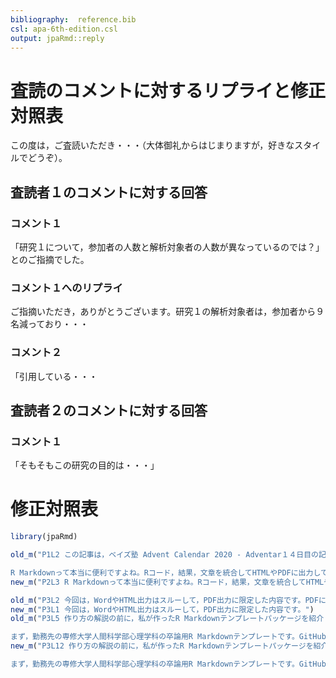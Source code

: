 ```yaml
---
bibliography:  reference.bib
csl: apa-6th-edition.csl
output: jpaRmd::reply
---
```


<!-- 
あくまで査読コメントに対するリプライと修正対照表の例です
-->

# 査読のコメントに対するリプライと修正対照表

この度は，ご査読いただき・・・（大体御礼からはじまりますが，好きなスタイルでどうぞ）。

## 査読者１のコメントに対する回答

### コメント１

「研究１について，参加者の人数と解析対象者の人数が異なっているのでは？」とのご指摘でした。

### コメント１へのリプライ

ご指摘いただき，ありがとうございます。研究１の解析対象者は，参加者から９名減っており・・・


### コメント２

「引用している・・・

## 査読者２のコメントに対する回答

### コメント１

「そもそもこの研究の目的は・・・」


# 修正対照表


```r
library(jpaRmd)

old_m("P1L2 この記事は，ベイズ塾 Advent Calendar 2020 - Adventar１４日目の記事です。

R Markdownって本当に便利ですよね。Rコード，結果，文章を統合してHTMLやPDFに出力してくれます。コピペすることで生じるミスもなくなります。ベイズ塾では，@kazutanの影響もあり，随分と前からR Markdownが使われてきました。")
new_m("P2L3 R Markdownって本当に便利ですよね。Rコード，結果，文章を統合してHTMLやPDFに出力してくれます。コピペすることで生じるミスもなくなります。ベイズ塾では，@kazutanの影響もあり，随分と前からR Markdownが使われてきました。")

old_m("P3L2 今回は，WordやHTML出力はスルーして，PDF出力に限定した内容です。PDFに限定する理由は，HTMLで厳密にフォーマット調整することはあまりなさそうですし，")
new_m("P3L1 今回は，WordやHTML出力はスルーして，PDF出力に限定した内容です。")
old_m("P3L5 作り方の解説の前に，私が作ったR Markdownテンプレートパッケージを紹介します。どちらも日本語を使用した論文PDFテンプレートになります（なので，日本語を処理するための工夫を色々しています）。どちらもインストールするとR Markdownの新規作成時のフォーマットとして選択できるようになります。

まず，勤務先の専修大学人間科学部心理学科の卒論用R Markdownテンプレートです。GitHubも一緒に活用すると卒論指導の手間が半分になり，楽しさが２倍になりました*1。中身を埋めていって，Knitすると学科で指定しているフォーマットで卒論のPDFが出力されます。卒論用なので教育目的の内容がテンプレート内のコメントとして入っています。")
new_m("P3L12 作り方の解説の前に，私が作ったR Markdownテンプレートパッケージを紹介します。

まず，勤務先の専修大学人間科学部心理学科の卒論用R Markdownテンプレートです。GitHubも一緒に活用すると卒論指導の手間が半分になり，楽しさが２倍になりました*1。中身を埋めていって，Knitすると学科で指定しているフォーマットで卒論のPDFが出力されます。卒論用なので教育目的の内容がテンプレート内のコメントとして入っています。")

```




